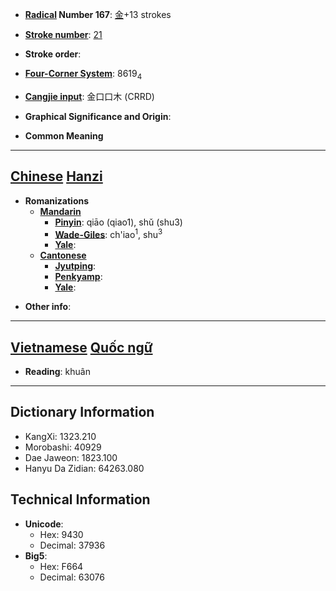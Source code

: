 * '''[[Wiktionary:Chinese radical index| Radical]] Number 167''': [[Wiktionary:Chinese radical index 金|金]]+13 strokes

* '''[[Wiktionary:Chinese total strokes index|Stroke number]]''': [[Wiktionary:Chinese total strokes index 21|21]]

* '''Stroke order''': 

* '''[[Wiktionary:Chinese four corner index|Four-Corner System]]''': 8619<sub>4</sub>

* '''[[Wiktionary:Chinese Cangjie index|Cangjie input]]''': 金口口木 (CRRD)

* '''Graphical Significance and Origin''': 

* '''Common Meaning'''

----

== [[Chinese]] [[Hanzi]] ==

* '''Romanizations'''
** '''[[Mandarin]]'''
*** '''[[Pinyin]]''': qiāo (qiao1), shǔ (shu3)
*** '''[[Wade-Giles]]''': ch'iao<sup>1</sup>, shu<sup>3</sup>
*** '''[[Yale]]''': 
** '''[[Cantonese]]'''
*** '''[[Jyutping]]''':
*** '''[[Penkyamp]]''': 
*** '''[[Yale]]''': 

* '''Other info''': 


----

== [[Vietnamese]] [[Quốc ngữ]] ==

* '''Reading''': khuân

----

== Dictionary Information ==

* KangXi: 1323.210
* Morobashi: 40929
* Dae Jaweon: 1823.100
* Hanyu Da Zidian: 64263.080

== Technical Information ==

* '''Unicode''':
** Hex: 9430
** Decimal: 37936
* '''Big5''':
** Hex: F664
** Decimal: 63076